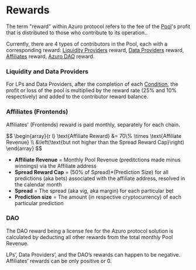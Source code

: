 
# Rewards


The term "reward" within Azuro protocol refers to the fee of the [Pool](/concepts/protocol/pools)'s profit that is distributed to those who contribute to its operation..

Currently, there are 4 types of contributors in the Pool, each with a corresponding reward: [Liquidity Providers](/contracts/lp) reward, [Data Providers](/concepts/basic/data-providers) reward, [Affiliates](/concepts/basic/affiliates) reward, [Azuro DAO](/concepts/azuro-dao/overview) reward.

### Liquidity and Data Providers

For LPs and Data Providers, after the completion of each [Condition](/concepts/protocol/conditions), the profit or loss of the pool is multiplied by the reward rate (25% and 10% respectively) and added to the contributor reward balance.

### Affiliates (Frontends)

Affiliates' (Frontends) reward is paid monthly, separately for each chain.

<Formula>
$$
\begin{array}{r l}
\text{Affiliate Reward} &= 70\% \times \text{Affiliate Revenue} \\
&\left(\text{but not higher than the Spread Reward Cap}\right)
\end{array}
$$
</Formula>

- **Affiliate Revenue** = Monthly Pool Revenue (preditctions made minus winnings) via the Affiliate address
- **Spread Reward Cap** = (50% of Spread)*(Prediction Size) for all predictions (aka bets) associated with the affiliate address, resolved in the calendar month
- **Spread** = The spread (aka vig, aka margin) for each particular bet
- **Prediction size** = The amount (in respective cryptocurrency) of each particular prediction


### DAO

The DAO reward being a license fee for the Azuro protocol solution is calculated by deducting all other rewards from the total monthly Pool Revenue.

<Callout type="info">
LPs’, Data Providers’, and the DAO’s rewards can happen to be negative. 
Affiliates’ rewards can be only positive or 0.
</Callout>